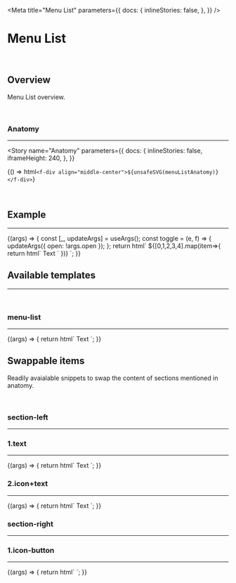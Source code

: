 
<Meta
  title="Menu List"
  parameters={{
    docs: {
      inlineStories: false,
    },
  }}
/>

# Menu List

<br />

## Overview

Menu List overview.

<br />

### Anatomy

<hr />

<Story
  name="Anatomy"
  parameters={{
    docs: {
      inlineStories: false,
      iframeHeight: 240,
    },
  }}
>
  {() => html`<f-div align="middle-center">${unsafeSVG(menuListAnatomy)}</f-div>`}
</Story>

<br />

## Example

<hr />

<Canvas>
  <Story
    name="Example"
    args={{
      open: true,
    }}
    parameters={{
      docs: {
        inlineStories: false,
        iframeHeight: 300,
      },
    }}
  >
    {(args) => {
      const [_, updateArgs] = useArgs();
      const toggle = (e, f) => {
        updateArgs({ open: !args.open });
      };
      return html`
        <f-div  align="middle-center">
        <f-div width="hug-content">
          <f-icon-button
            id="more"
            icon="i-more"
            variant="block"
            type="packed"
            @click=${toggle}
          ></f-icon-button>
          </f-div>
          <f-popover target="#more" .open=${args.open} @overlay-click=${toggle} size="small" placement="bottom-start">
            <f-div direction="column">
                ${[0,1,2,3,4].map(item=>{
                    return html`   <f-div width="320px" state="secondary" padding="medium" gap="medium" border="small solid default bottom" clickable>
            <!--Start : section-left : This data-f-id=\"section-left\" is swappable, Find examples in \`Swappable items\`  -->
            <f-div data-f-id="section-left" gap="medium" align="middle-left">
                <f-icon size="small" source="i-icon"></f-icon>
              <f-text variant="para" size="medium" weight="regular">Text</f-text>
            </f-div>
            <!--End : section-left : This data-f-id=\"section-left\" is swappable, Find examples in \`Swappable items\`  -->
            <!--Start : section-right : This data-f-id=\"section-right\" is swappable, Find examples in \`Swappable items\`  -->
            <f-div data-f-id="section-right" height="hug-content" width="hug-content">
                <f-icon-button icon="i-icon" variant="block" type="packed" state="inherit" size="small"></f-icon-button>
            </f-div>
            <!--End : section-right : This data-f-id=\"section-right\" is swappable, Find examples in \`Swappable items\`  -->
          </f-div>`
                })}
            </f-div>
          </f-popover>
        </f-div>
      `;
    }}
  </Story>
</Canvas>

<br />

## Available templates

<hr />

<br />

### menu-list

<hr />

<Canvas>
  <Story
    name="menu-list"
  >
    {(args) => {
      return html`
        <!--Start : menu-list -->
          <f-div width="320px" state="secondary" padding="medium" gap="medium" border="small solid default bottom" clickable>
            <!--Start : section-left : This data-f-id=\"section-left\" is swappable, Find examples in \`Swappable items\`  -->
            <f-div data-f-id="section-left" gap="medium" align="middle-left">
                <f-icon size="small" source="i-icon"></f-icon>
              <f-text variant="para" size="medium" weight="regular">Text</f-text>
            </f-div>
            <!--End : section-left : This data-f-id=\"section-left\" is swappable, Find examples in \`Swappable items\`  -->
            <!--Start : section-right : This data-f-id=\"section-right\" is swappable, Find examples in \`Swappable items\`  -->
            <f-div data-f-id="section-right" height="hug-content" width="hug-content">
                <f-icon-button icon="i-icon" variant="block" type="packed" state="inherit" size="small"></f-icon-button>
            </f-div>
            <!--End : section-right : This data-f-id=\"section-right\" is swappable, Find examples in \`Swappable items\`  -->
          </f-div>
        <!--End : menu-list -->
      `;
    }}
  </Story>
</Canvas>

<br />

## Swappable items

Readily avaialable snippets to swap the content of sections mentioned in anatomy.

<br />

### section-left

<hr />

### 1.text

<hr />

<Canvas>
  <Story
    name="text"
  >
    {(args) => {
      return html`
            <!--Swap data-f-id="section-left" with following content to get desired results-->
            <f-div data-f-id="section-left" gap="medium" align="middle-left">
              <f-text variant="para" size="medium" weight="regular">Text</f-text>
            </f-div>
            <!--Swap data-f-id="section-left" with following content to get desired results-->
      `;
    }}
  </Story>
</Canvas>

### 2.icon+text

<hr />

<Canvas>
  <Story
    name="icon+text"
  >
    {(args) => {
      return html`
            <!--Swap data-f-id="section-left" with following content to get desired results-->
            <f-div data-f-id="section-left" gap="medium" align="middle-left">
                <f-icon size="small" source="i-icon"></f-icon>
              <f-text variant="para" size="medium" weight="regular">Text</f-text>
            </f-div>
            <!--Swap data-f-id="section-left" with following content to get desired results-->
      `;
    }}
  </Story>
</Canvas>

### section-right

<hr />

### 1.icon-button

<hr />

<Canvas>
  <Story
    name="icon-button"
  >
    {(args) => {
      return html`
            <!--Swap data-f-id="section-right" with following content to get desired results-->
                 <f-div data-f-id="section-right" height="hug-content" width="hug-content">
                    <f-icon-button icon="i-icon" variant="block" type="packed" state="inherit" size="small"></f-icon-button>
                </f-div>
            <!--Swap data-f-id="section-right" with following content to get desired results-->
      `;
    }}
  </Story>
</Canvas>
